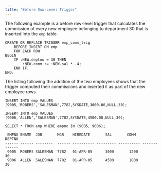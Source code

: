 ```yaml
---
title: "Before Row-Level Trigger"
---
```


<div id="before_row_level_trigger" class="registered_link"></div>


The following example is a before row-level trigger that calculates the commission of every new employee belonging to department 30 that is inserted into the `emp` table.

``` text
CREATE OR REPLACE TRIGGER emp_comm_trig
    BEFORE INSERT ON emp
    FOR EACH ROW
BEGIN
    IF :NEW.deptno = 30 THEN
        :NEW.comm := :NEW.sal * .4;
    END IF;
END;
```

The listing following the addition of the two employees shows that the trigger computed their commissions and inserted it as part of the new employee rows.

``` text
INSERT INTO emp VALUES
(9005,'ROBERS','SALESMAN',7782,SYSDATE,3000.00,NULL,30);

INSERT INTO emp VALUES
(9006,'ALLEN','SALESMAN',7782,SYSDATE,4500.00,NULL,30);

SELECT * FROM emp WHERE empno IN (9005, 9006);

 EMPNO ENAME  JOB       MGR    HIREDATE       SAL       COMM       DEPTNO
------ ------ --------  ------ ---------- --------- ---------- -------------
 9005  ROBERS SALESMAN  7782   01-APR-05      3000       1200         30
 9006  ALLEN  SALESMAN  7782   01-APR-05      4500       1800         30
```
